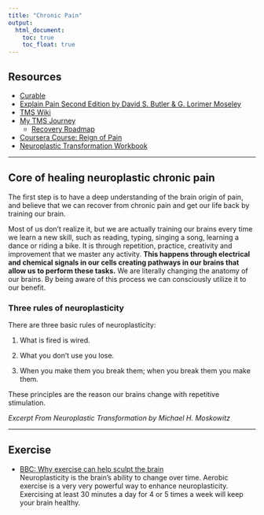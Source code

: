 ```yaml
---
title: "Chronic Pain"
output: 
  html_document:
    toc: true
    toc_float: true
---
```


## Resources

- [Curable](https://apps.apple.com/us/app/curable/id1325784379)
- [Explain Pain Second Edition by David S. Butler & G. Lorimer Moseley](https://www.noigroup.com/product/explain-pain-second-edition/)
- [TMS Wiki](https://www.tmswiki.org)
- [My TMS Journey](https://mytmsjourney.com)
  - [Recovery Roadmap](https://mytmsjourney.com/recovery-journey-roadmap/)
- [Coursera Course: Reign of Pain](https://www.coursera.org/learn/reign-of-pain/)
- [Neuroplastic Transformation Workbook](https://www.integrativepain.com/general-7)

***

## Core of healing neuroplastic chronic pain

The first step is to have a deep understanding of the brain origin of pain, and believe that we can recover from chronic pain and get our life back by training our brain.  

Most of us don’t realize it, but we are actually training our brains every time we learn a new skill, such as reading, typing, singing a song, learning a dance or riding a bike. It is through repetition, practice, creativity and improvement that we master any activity. **This happens through electrical and chemical signals in our cells creating pathways in our brains that allow us to perform these tasks.** We are literally changing the anatomy of our brains. By being aware of this process we can consciously utilize it to our benefit.

### Three rules of neuroplasticity

There are three basic rules of neuroplasticity:

1. What is fired is wired.

2. What you don’t use you lose.

3. When you make them you break them; when you break them you make them.

These principles are the reason our brains change with repetitive stimulation.

*Excerpt From Neuroplastic Transformation by Michael H. Moskowitz*

***

## Exercise

- [BBC: Why exercise can help sculpt the brain](https://www.bbc.com/reel/playlist/brain-hacks?vpid=p0gh541h)  
  Neuroplasticity is the brain's ability to change over time. Aerobic exercise is a very very powerful way to enhance neuroplasticity. Exercising at least 30 minutes a day for 4 or 5 times a week will keep your brain healthy.
  
